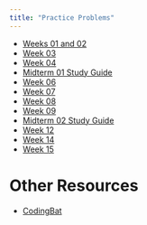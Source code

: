 ```yaml
---
title: "Practice Problems"
---
```


* [Weeks 01 and 02](pdfs/practice-01.pdf)
* [Week 03](pdfs/practice-02.pdf)
* [Week 04](pdfs/practice-03.pdf)
* [Midterm 01 Study Guide](pdfs/study-guide-01.pdf)
* [Week 06](pdfs/practice-04.pdf)
* [Week 07](pdfs/practice-05.pdf)
* [Week 08](pdfs/practice-06.pdf)
* [Week 09](pdfs/practice-07.pdf)
* [Midterm 02 Study Guide](pdfs/study-guide-02.pdf)
* [Week 12](pdfs/practice-08.pdf)
* [Week 14](pdfs/practice-09.pdf)
* [Week 15](pdfs/practice-10.pdf)

# Other Resources

* [CodingBat](https://codingbat.com/java)